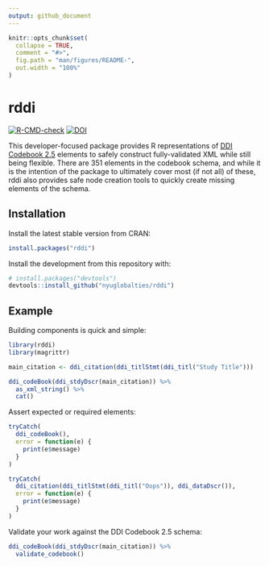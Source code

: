 ```yaml
---
output: github_document
---
```


<!-- README.md is generated from README.Rmd. Please edit that file -->

```r
knitr::opts_chunk$set(
  collapse = TRUE,
  comment = "#>",
  fig.path = "man/figures/README-",
  out.width = "100%"
)
```

# rddi

<!-- badges: start -->
[![R-CMD-check](https://github.com/nyuglobalties/rddi/workflows/R-CMD-check/badge.svg)](https://github.com/nyuglobalties/rddi/actions)
[![DOI](https://zenodo.org/badge/238541864.svg)](https://zenodo.org/badge/latestdoi/238541864)
<!-- badges: end -->

This developer-focused package provides R representations of [DDI Codebook 2.5](https://ddialliance.org/Specification/DDI-Codebook/2.5/) elements to safely construct fully-validated XML while still being flexible. There are 351 elements in the codebook schema, and while it is the intention of the package to ultimately cover most (if not all) of these, rddi also provides safe node creation tools to quickly create missing elements of the schema.

## Installation

Install the latest stable version from CRAN:

```r
install.packages("rddi")
```

Install the development from this repository with:

``` r
# install.packages("devtools")
devtools::install_github("nyuglobalties/rddi")
```

## Example

Building components is quick and simple:

```r
library(rddi)
library(magrittr)

main_citation <- ddi_citation(ddi_titlStmt(ddi_titl("Study Title")))

ddi_codeBook(ddi_stdyDscr(main_citation)) %>%
  as_xml_string() %>%
  cat()
```

Assert expected or required elements:

```r
tryCatch(
  ddi_codeBook(),
  error = function(e) {
    print(e$message)
  }
)

tryCatch(
  ddi_citation(ddi_titlStmt(ddi_titl("Oops")), ddi_dataDscr()),
  error = function(e) {
    print(e$message)
  }
)
```

Validate your work against the DDI Codebook 2.5 schema:

```r
ddi_codeBook(ddi_stdyDscr(main_citation)) %>%
  validate_codebook()
```

